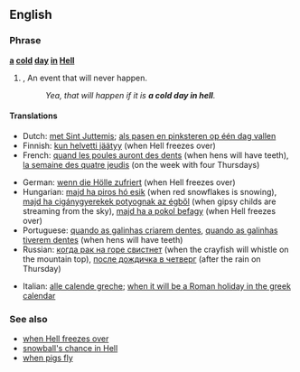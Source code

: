 ==English==

===Phrase===
'''[[a]] [[cold]] [[day]] [[in]] [[Hell]]'''
# {{idiom}}, {{slang}} An event that will never happen.
#:''Yea, that will happen if it is '''a cold day in hell'''.''

====Translations====
{{top}}
*Dutch: [[met Sint Juttemis]]; [[als pasen en pinksteren op één dag vallen]]
*Finnish: [[kun helvetti jäätyy]] (when Hell freezes over)
*French: [[quand les poules auront des dents]] (when hens will have teeth), [[la semaine des quatre jeudis]] (on the week with four Thursdays)
{{mid}}
*German: [[wenn die Hölle zufriert]] (when Hell freezes over)
*Hungarian: [[majd ha piros hó esik]] (when red snowflakes is snowing), [[majd ha cigánygyerekek potyognak az égből]] (when gipsy childs are streaming from the sky), [[majd ha a pokol befagy]] (when Hell freezes over)
* Portuguese: [[quando as galinhas criarem dentes]], [[quando as galinhas tiverem dentes]] (when hens will have teeth)
*Russian: [[когда рак на горе свистнет]] (when the crayfish will whistle on the mountain top), [[после дождичка в четверг]] (after the rain on Thursday)
{{bottom}}
*Italian: [[alle calende greche]]; [[when it will be a Roman holiday in the greek calendar]]

===See also===
*[[when Hell freezes over]]
*[[snowball's chance in Hell]]
*[[when pigs fly]]